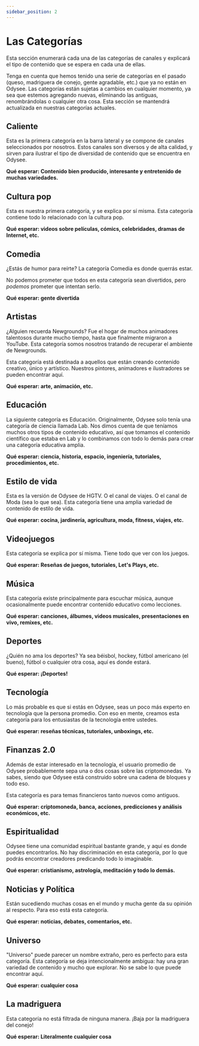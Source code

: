 ---
sidebar_position: 2
---

# Las Categorías

Esta sección enumerará cada una de las categorías de canales y explicará el tipo de contenido que se espera en cada una de ellas.

Tenga en cuenta que hemos tenido una serie de categorías en el pasado (queso, madriguera de conejo, gente agradable, etc.) que ya no están en Odysee. Las categorías están sujetas a cambios en cualquier momento, ya sea que estemos agregando nuevas, eliminando las antiguas, renombrándolas o cualquier otra cosa. Esta sección se mantendrá actualizada en nuestras categorías actuales.

## Caliente

Esta es la primera categoría en la barra lateral y se compone de canales seleccionados por nosotros. Estos canales son diversos y de alta calidad, y sirven para ilustrar el tipo de diversidad de contenido que se encuentra en Odysee.

**Qué esperar: Contenido bien producido, interesante y entretenido de muchas variedades.**

## Cultura pop

Esta es nuestra primera categoría, y se explica por sí misma. Esta categoría contiene todo lo relacionado con la cultura pop.

**Qué esperar: videos sobre películas, cómics, celebridades, dramas de Internet, etc.**

## Comedia

¿Estás de humor para reírte? La categoría Comedia es donde querrás estar.

No podemos prometer que todos en esta categoría sean divertidos, pero *podemos* prometer que intentan serlo.

**Qué esperar: gente divertida**

## Artistas

¿Alguien recuerda Newgrounds? Fue el hogar de muchos animadores talentosos durante mucho tiempo, hasta que finalmente migraron a YouTube. Esta categoría somos nosotros tratando de recuperar el ambiente de Newgrounds.

Esta categoría está destinada a aquellos que están creando contenido creativo, único y artístico. Nuestros pintores, animadores e ilustradores se pueden encontrar aquí.

**Qué esperar: arte, animación, etc.**

## Educación

La siguiente categoría es Educación. Originalmente, Odysee solo tenía una categoría de ciencia llamada Lab. Nos dimos cuenta de que teníamos muchos otros tipos de contenido educativo, así que tomamos el contenido científico que estaba en Lab y lo combinamos con todo lo demás para crear una categoría educativa amplia.

**Qué esperar: ciencia, historia, espacio, ingeniería, tutoriales, procedimientos, etc.**

## Estilo de vida

Esta es la versión de Odysee de HGTV. O el canal de viajes. O el canal de Moda (sea lo que sea). Esta categoría tiene una amplia variedad de contenido de estilo de vida.

**Qué esperar: cocina, jardinería, agricultura, moda, fitness, viajes, etc.**

## Videojuegos

Esta categoría se explica por sí misma. Tiene todo que ver con los juegos.

**Qué esperar: Reseñas de juegos, tutoriales, Let's Plays, etc.**

## Música

Esta categoría existe principalmente para escuchar música, aunque ocasionalmente puede encontrar contenido educativo como lecciones.

**Qué esperar: canciones, álbumes, videos musicales, presentaciones en vivo, remixes, etc.**

## Deportes

¿Quién no ama los deportes? Ya sea béisbol, hockey, fútbol americano (el bueno), fútbol o cualquier otra cosa, aquí es donde estará.

**Qué esperar: ¡Deportes!**

## Tecnología

Lo más probable es que si estás en Odysee, seas un poco más experto en tecnología que la persona promedio. Con eso en mente, creamos esta categoría para los entusiastas de la tecnología entre ustedes.

**Qué esperar: reseñas técnicas, tutoriales, unboxings, etc.**

## Finanzas 2.0

Además de estar interesado en la tecnología, el usuario promedio de Odysee probablemente sepa una o dos cosas sobre las criptomonedas. Ya sabes, siendo que Odysee está construido sobre una cadena de bloques y todo eso.

Esta categoría es para temas financieros tanto nuevos como antiguos.

**Qué esperar: criptomoneda, banca, acciones, predicciones y análisis económicos, etc.**

## Espiritualidad

Odysee tiene una comunidad espiritual bastante grande, y aquí es donde puedes encontrarlos. No hay discriminación en esta categoría, por lo que podrás encontrar creadores predicando todo lo imaginable.

**Qué esperar: cristianismo, astrología, meditación y todo lo demás.**

## Noticias y Política

Están sucediendo muchas cosas en el mundo y mucha gente da su opinión al respecto. Para eso está esta categoría.

**Qué esperar: noticias, debates, comentarios, etc.**

## Universo

"Universo" puede parecer un nombre extraño, pero es perfecto para esta categoría. Esta categoría se deja intencionalmente ambigua: hay una gran variedad de contenido y mucho que explorar. No se sabe lo que puede encontrar aquí.

**Qué esperar: cualquier cosa**

## La madriguera

Esta categoría no está filtrada de ninguna manera. ¡Baja por la madriguera del conejo!

**Qué esperar: Literalmente cualquier cosa**